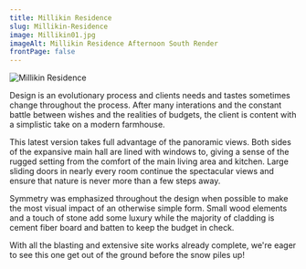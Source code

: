 ```yaml
---
title: Millikin Residence
slug: Millikin-Residence
image: Millikin01.jpg
imageAlt: Millikin Residence Afternoon South Render
frontPage: false
---
```


![Millikin Residence](Millikin01.jpg "Millikin Residence")

Design is an evolutionary process and clients needs and tastes sometimes change throughout the process. After many interations and the constant battle between wishes and the realities of budgets, the client is content with a simplistic take on a modern farmhouse. 

This latest version takes full advantage of the panoramic views. Both sides of the expansive main hall are lined with windows to, giving a sense of the rugged setting from the comfort of the main living area and kitchen. Large sliding doors in nearly every room continue the spectacular views and ensure that nature is never more than a few steps away.   

Symmetry was emphasized throughout the design when possible to make the most visual impact of an otherwise simple form. Small wood elements and a touch of stone add some luxury while the majority of cladding is cement fiber board and batten to keep the budget in check.

With all the blasting and extensive site works already complete, we're eager to see this one get out of the ground before the snow piles up!